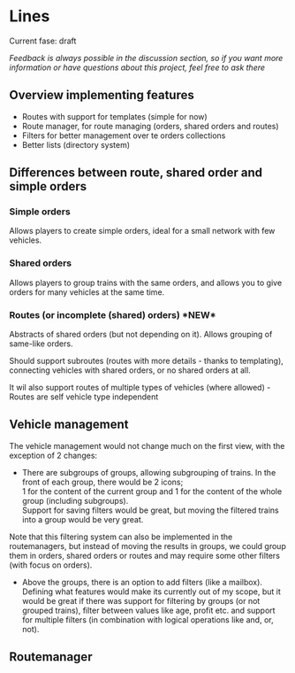 = Lines =

Current fase: draft

''Feedback is always possible in the discussion section, so if you want more information or have questions about this project, feel free to ask there''

== Overview implementing features ==

* Routes with support for templates (simple for now)
* Route manager, for route managing (orders, shared orders and routes)
* Filters for better management over te orders collections
* Better lists (directory system)

== Differences between route, shared order and simple orders ==

=== Simple orders ===

Allows players to create simple orders, ideal for a small network with few vehicles.

=== Shared orders ===

Allows players to group trains with the same orders, and allows you to give orders for many vehicles at the same time.

=== Routes (or incomplete (shared) orders) *NEW*===

Abstracts of shared orders (but not depending on it). Allows grouping of same-like orders.

Should support subroutes (routes with more details - thanks to templating), connecting vehicles with shared orders, or no shared orders at all.

It wil also support routes of multiple types of vehicles (where allowed) - Routes are self vehicle type independent

== Vehicle management ==

The vehicle management would not change much on the first view, with the exception of 2 changes:

* There are subgroups of groups, allowing subgrouping of trains. In the front of each group, there would be 2 icons;<br />1 for the content of the current group and 1 for the content of the whole group (including subgroups).<br /> Support for saving filters would be great, but moving the filtered trains into a group would be very great.

Note that this filtering system can also be implemented in the routemanagers, but instead of moving the results in groups, we could group them in orders, shared orders or routes and may require some other filters (with focus on orders).

* Above the groups, there is an option to add filters (like a mailbox). Defining what features would make its currently out of my scope, but it would be great if there was support for filtering by groups (or not grouped trains), filter between values like age, profit etc. and support for multiple filters (in combination with logical operations like and, or, not).

== Routemanager ==